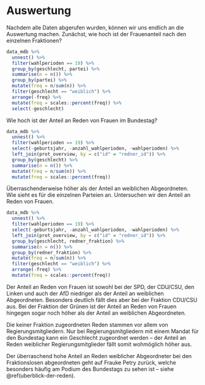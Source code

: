 # Auswertung

Nachdem alle Daten abgerufen wurden, können wir uns endlich an die Auswertung machen. Zunächst, wie hoch ist der Frauenanteil nach den einzelnen Fraktionen?

```r
data_mdb %>%
  unnest() %>% 
  filter(wahlperioden == 19) %>%
  group_by(geschlecht, partei) %>%
  summarise(n = n()) %>%
  group_by(partei) %>%
  mutate(freq = n/sum(n)) %>%
  filter(geschlecht == "weiblich") %>%
  arrange(-freq) %>%
  mutate(freq = scales::percent(freq)) %>%
  select(-geschlecht)
```

Wie hoch ist der Anteil an Reden von Frauen im Bundestag?

```r
data_mdb %>%
  unnest() %>%
  filter(wahlperioden == 19) %>%
  select(-geburtsjahr, -anzahl_wahlperioden, -wahlperioden) %>%
  left_join(prot_overview, by = c("id" = "redner_id")) %>%
  group_by(geschlecht) %>%
  summarise(n = n()) %>%
  mutate(freq = n/sum(n)) %>%
  mutate(freq = scales::percent(freq))
```

Überraschenderweise höher als der Anteil an weiblichen Abgeordneten. Wie sieht es für die einzelnen Parteien an. Untersuchen wir den Anteil an Reden von Frauen.

```r
data_mdb %>%
  unnest() %>%
  filter(wahlperioden == 19) %>%
  select(-geburtsjahr, -anzahl_wahlperioden, -wahlperioden) %>%
  left_join(prot_overview, by = c("id" = "redner_id")) %>%
  group_by(geschlecht, redner_fraktion) %>%
  summarise(n = n()) %>%
  group_by(redner_fraktion) %>%
  mutate(freq = n/sum(n)) %>%
  filter(geschlecht == "weiblich") %>%
  arrange(-freq) %>%
  mutate(freq = scales::percent(freq))
```

Der Anteil an Reden von Frauen ist sowohl bei der SPD, der CDU/CSU, den Linken und auch der AfD niedriger als der Anteil an weiblichen Abgeordneten. Besonders deutlich fällt dies aber bei der Fraktion CDU/CSU aus.
Bei der Fraktion der Grünen ist der Anteil an Reden von Frauen hingegen sogar noch höher als der Anteil an weiblichen Abgeordneten. 

Die keiner Fraktion zugeordneten Reden stammen vor allem von Regierungsmitgliedern. Nur bei Regierungsmitgliedern mit einem Mandat für den Bundestag kann ein Geschlecht zugeordnet werden -- der Anteil an Reden weiblicher Regierungsmitglieder fällt somit wohmöglich höher aus.

Der überraschend hohe Anteil an Reden weiblicher Abgeordneter bei den Fraktionslosen abgeordneten geht auf Frauke Petry zurück, welche besonders häufig am Podium des Bundestags zu sehen ist -- siehe \@ref(uberblick-der-reden).
